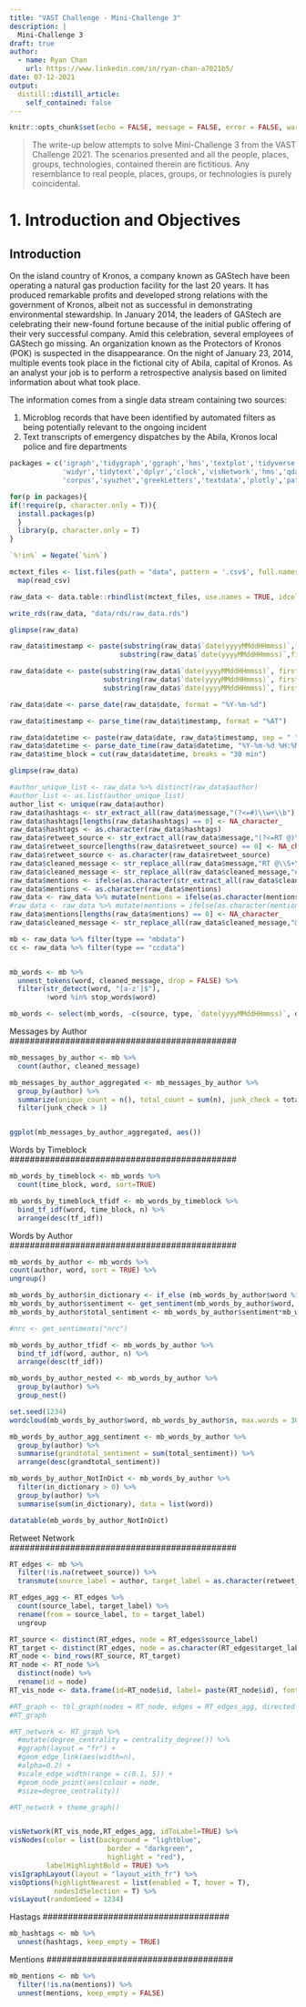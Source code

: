 ```yaml
---
title: "VAST Challenge - Mini-Challenge 3"
description: |
  Mini-Challenge 3
draft: true
author:
  - name: Ryan Chan
    url: https://www.linkedin.com/in/ryan-chan-a7021b5/
date: 07-12-2021
output:
  distill::distill_article:
    self_contained: false
---
```



```r
knitr::opts_chunk$set(echo = FALSE, message = FALSE, error = FALSE, warning = FALSE, fig.retina = 3)
```


> The write-up below attempts to solve Mini-Challenge 3 from the VAST Challenge 2021. The scenarios presented and all the people, places, groups, technologies, contained therein are fictitious. Any resemblance to real people, places, groups, or technologies is purely coincidental.

# 1. Introduction and Objectives
## Introduction

On the island country of Kronos, a company known as GAStech have been operating a natural gas production facility for the last 20 years. It has produced remarkable profits and developed strong relations with the government of Kronos, albeit not as successful in demonstrating environmental stewardship. In January 2014, the leaders of GAStech are celebrating their new-found fortune because of the initial public offering of their very successful company. Amid this celebration, several employees of GAStech go missing. An organization known as the Protectors of Kronos (POK) is suspected in the disappearance. On the night of January 23, 2014, multiple events took place in the fictional city of Abila, capital of Kronos. As an analyst your job is to perform a retrospective analysis based on limited information about what took place.

The information comes from a single data stream containing two sources:

1. Microblog records that have been identified by automated filters as being potentially relevant to the ongoing incident
2. Text transcripts of emergency dispatches by the Abila, Kronos local police and fire departments



```r

packages = c('igraph','tidygraph','ggraph','hms','textplot','tidyverse','lubridate','ggwordcloud','DT','wordcloud',
             'widyr','tidytext','dplyr','clock','visNetwork','hms','qdapDictionaries',
             'corpus','syuzhet','greekLetters','textdata','plotly','patchwork','Rcpp')

for(p in packages){
if(!require(p, character.only = T)){
  install.packages(p)
  }
  library(p, character.only = T)
}

`%!in%` = Negate(`%in%`)

```



```r

mctext_files <- list.files(path = "data", pattern = '.csv$', full.names = TRUE) %>% 
  map(read_csv)

raw_data <- data.table::rbindlist(mctext_files, use.names = TRUE, idcol = "source")

write_rds(raw_data, "data/rds/raw_data.rds")

glimpse(raw_data)

```



```r


raw_data$timestamp <- paste(substring(raw_data$`date(yyyyMMddHHmmss)`,first = 9, last = 10),
                           substring(raw_data$`date(yyyyMMddHHmmss)`,first = 11, last = 12),sep=":")

raw_data$date <- paste(substring(raw_data$`date(yyyyMMddHHmmss)`, first = 1, last = 4),
                       substring(raw_data$`date(yyyyMMddHHmmss)`, first = 5, last = 6),
                       substring(raw_data$`date(yyyyMMddHHmmss)`, first = 7, last = 8),sep = "-")

raw_data$date <- parse_date(raw_data$date, format = "%Y-%m-%d")

raw_data$timestamp <- parse_time(raw_data$timestamp, format = "%AT")

raw_data$datetime <- paste(raw_data$date, raw_data$timestamp, sep = " ")
raw_data$datetime <- parse_date_time(raw_data$datetime, "%Y-%m-%d %H:%M:%S")
raw_data$time_block = cut(raw_data$datetime, breaks = "30 min")

glimpse(raw_data)

```



```r

#author_unique_list <- raw_data %>% distinct(raw_data$author)
#author_list <- as.list(author_unique_list)
author_list <- unique(raw_data$author)
raw_data$hashtags <- str_extract_all(raw_data$message,"(?<=#)\\w+\\b")
raw_data$hashtags[lengths(raw_data$hashtags) == 0] <- NA_character_
raw_data$hashtags <- as.character(raw_data$hashtags)
raw_data$retweet_source <- str_extract_all(raw_data$message,"(?<=RT @)\\S+\\b")
raw_data$retweet_source[lengths(raw_data$retweet_source) == 0] <- NA_character_
raw_data$retweet_source <- as.character(raw_data$retweet_source)
raw_data$cleaned_message <- str_replace_all(raw_data$message,"RT @\\S+\\s*\\b","")
raw_data$cleaned_message <- str_replace_all(raw_data$cleaned_message,"#\\w+\\s*\\b","")
raw_data$mentions <- ifelse(as.character(str_extract_all(raw_data$cleaned_message,"(?<=@)\\S+\\b")) %in% author_list, str_extract_all(raw_data$cleaned_message,"(?<=@)\\S+\\b"),ifelse (as.character(str_extract_all(raw_data$cleaned_message,"(?<=@)\\w+\\b")) %in% author_list,str_extract_all(raw_data$cleaned_message,"(?<=@)\\w+\\b"),NA_character_))
raw_data$mentions <- as.character(raw_data$mentions)
raw_data <- raw_data %>% mutate(mentions = ifelse(as.character(mentions) != as.character(author),mentions,NA_character_))
#raw_data <- raw_data %>% mutate(mentions = ifelse(as.character(mentions) %in% author_list,mentions,NA_character_))
raw_data$mentions[lengths(raw_data$mentions) == 0] <- NA_character_
raw_data$cleaned_message <- str_replace_all(raw_data$cleaned_message,"@\\S+\\s*\\b","")

```




```r

mb <- raw_data %>% filter(type == "mbdata")
cc <- raw_data %>% filter(type == "ccdata")

```


```r



```



```r

mb_words <- mb %>% 
  unnest_tokens(word, cleaned_message, drop = FALSE) %>%
  filter(str_detect(word, "[a-z']$"),
         !word %in% stop_words$word)

mb_words <- select(mb_words, -c(source, type, `date(yyyyMMddHHmmss)`, date, timestamp, message))

```

#############################################
Messages by Author
#############################################

```r

mb_messages_by_author <- mb %>% 
  count(author, cleaned_message)

```



```r

mb_messages_by_author_aggregated <- mb_messages_by_author %>% 
  group_by(author) %>% 
  summarize(unique_count = n(), total_count = sum(n), junk_check = total_count/unique_count) %>% 
  filter(junk_check > 1)



```



```r

ggplot(mb_messages_by_author_aggregated, aes())

```


#############################################
Words by Timeblock
#############################################


```r

mb_words_by_timeblock <- mb_words %>% 
  count(time_block, word, sort=TRUE)

```



```r

mb_words_by_timeblock_tfidf <- mb_words_by_timeblock %>% 
  bind_tf_idf(word, time_block, n) %>%
  arrange(desc(tf_idf))

```

#############################################
Words by Author
#############################################

```r

mb_words_by_author <- mb_words %>%
count(author, word, sort = TRUE) %>%
ungroup()

```



```r

mb_words_by_author$in_dictionary <- if_else (mb_words_by_author$word %in% GradyAugmented,0,1)
mb_words_by_author$sentiment <- get_sentiment(mb_words_by_author$word, method = "syuzhet")
mb_words_by_author$total_sentiment <- mb_words_by_author$sentiment*mb_words_by_author$n

#nrc <- get_sentiments("nrc")


```



```r

mb_words_by_author_tfidf <- mb_words_by_author %>% 
  bind_tf_idf(word, author, n) %>%
  arrange(desc(tf_idf))

```



```r

mb_words_by_author_nested <- mb_words_by_author %>% 
  group_by(author) %>% 
  group_nest()

```



```r

set.seed(1234)
wordcloud(mb_words_by_author$word, mb_words_by_author$n, max.words = 300)

```



```r

mb_words_by_author_agg_sentiment <- mb_words_by_author %>% 
  group_by(author) %>% 
  summarise(grandtotal_sentiment = sum(total_sentiment)) %>% 
  arrange(desc(grandtotal_sentiment))

```




```r

mb_words_by_author_NotInDict <- mb_words_by_author %>%
  filter(in_dictionary > 0) %>% 
  group_by(author) %>% 
  summarise(sum(in_dictionary), data = list(word))

```



```r

datatable(mb_words_by_author_NotInDict)

```


#############################################
Retweet Network
#############################################


```r

RT_edges <- mb %>% 
  filter(!is.na(retweet_source)) %>% 
  transmute(source_label = author, target_label = as.character(retweet_source))

```



```r

RT_edges_agg <- RT_edges %>% 
  count(source_label, target_label) %>%
  rename(from = source_label, to = target_label)
  ungroup

```



```r

RT_source <- distinct(RT_edges, node = RT_edges$source_label)
RT_target <- distinct(RT_edges, node = as.character(RT_edges$target_label))
RT_node <- bind_rows(RT_source, RT_target)
RT_node <- RT_node %>% 
  distinct(node) %>% 
  rename(id = node)
RT_vis_node <- data.frame(id=RT_node$id, label= paste(RT_node$id), font.size=30)

```



```r

#RT_graph <- tbl_graph(nodes = RT_node, edges = RT_edges_agg, directed = TRUE)
#RT_graph

```



```r

#RT_network <- RT_graph %>% 
  #mutate(degree_centrality = centrality_degree()) %>%
  #ggraph(layout = "fr") +
  #geom_edge_link(aes(width=n),
  #alpha=0.2) +
  #scale_edge_width(range = c(0.1, 5)) +
  #geom_node_point(aes(colour = node,
  #size=degree_centrality))

#RT_network + theme_graph()

```



```r



```



```r

visNetwork(RT_vis_node,RT_edges_agg, idToLabel=TRUE) %>%
visNodes(color = list(background = "lightblue", 
                        border = "darkgreen",
                        highlight = "red"),
         labelHighlightBold = TRUE) %>% 
visIgraphLayout(layout = "layout_with_fr") %>% 
visOptions(highlightNearest = list(enabled = T, hover = T), 
           nodesIdSelection = T) %>% 
visLayout(randomSeed = 1234)

```

#####################################
Hastags
#####################################

```r

mb_hashtags <- mb %>%
  unnest(hashtags, keep_empty = TRUE)

```

#####################################
Mentions
#####################################

```r

mb_mentions <- mb %>%
  filter(!is.na(mentions)) %>% 
  unnest(mentions, keep_empty = FALSE)

```



```r



```



```r



```



```r



```



```r



```



```r



```



```r



```



```r



```



```r



```



```r



```



```r



```



```r



```



```r



```



```r



```



```r



```



```r



```



```r



```



```r



```



```r



```



```r



```



```r



```



```r



```



```r



```



```r



```



```r



```



```r



```



```r



```



```r



```



```r



```



```r



```



```r



```



```r



```



```r



```



```r



```



```r



```



```r



```